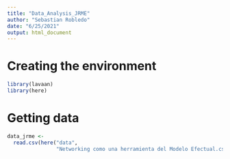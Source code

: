 ```yaml
---
title: "Data_Analysis_JRME"
author: "Sebastian Robledo"
date: "6/25/2021"
output: html_document
---
```


# Creating the environment 

```r
library(lavaan)
library(here)
```

# Getting data 

```r
data_jrme <- 
  read.csv(here("data",
                "Networking como una herramienta del Modelo Efectual.csv"))
```

